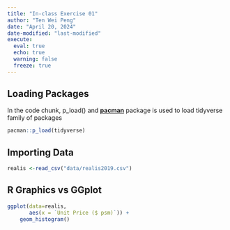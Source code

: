 ```yaml
---
title: "In-class Exercise 01"
author: "Ten Wei Peng"
date: "April 20, 2024"
date-modified: "last-modified"
execute: 
  eval: true
  echo: true
  warning: false
  freeze: true
---
```


## Loading Packages

::: callout-note
In the code chunk, p_load() and [**pacman**](https://cran.r-project.org/web/packages/pacman/index.html) package is used to load tidyverse family of packages
:::

```r
pacman::p_load(tidyverse)
```

## Importing Data

```r
realis <-read_csv("data/realis2019.csv")
```

## R Graphics vs GGplot

```r
ggplot(data=realis, 
       aes(x = `Unit Price ($ psm)`)) +
    geom_histogram()
```
